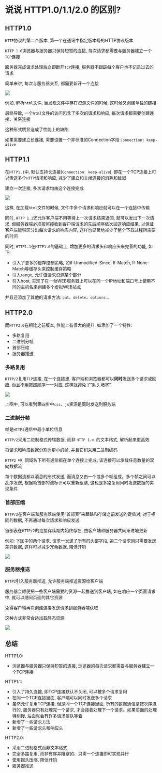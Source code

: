 # 说说 HTTP1.0/1.1/2.0 的区别?

## HTTP1.0

`HTTP`协议的第二个版本, 第一个在通讯中指定版本号的HTTP协议版本

`HTTP 1.0`浏览器与服务器只保持短暂的连接, 每次请求都需要与服务器建立一个`TCP`连接

服务器完成请求处理后立即断开`TCP`连接, 服务器不跟踪每个客户也不记录过去的请求

简单来讲, 每次与服务器交互, 都需要新开一个连接

![](https://static.vue-js.com/efff4da0-b93a-11eb-85f6-6fac77c0c9b3.png)

例如, 解析`html`文件, 当发现文件中存在资源文件的时候, 这时候又创建单独的链接

最终导致, 一个`html`文件的访问包含了多次的请求和响应, 每次请求都需要创建连接、关系连接

这种形式明显造成了性能上的缺陷

如果需要建立长连接, 需要设置一个非标准的Connection字段 `Connection: keep-alive`

## HTTP1.1

在`HTTP1.1`中, 默认支持长连接(`Connection: keep-alive`), 即在一个TCP连接上可以传送多个`HTTP`请求和响应, 减少了建立和关闭连接的消耗和延迟

建立一次连接, 多次请求均由这个连接完成

![](https://static.vue-js.com/22db2b90-b93b-11eb-ab90-d9ae814b240d.png)

这样, 在加载`html`文件的时候, 文件中多个请求和响应就可以在一个连接中传输

同时, `HTTP 1.1`还允许客户端不用等待上一次请求结果返回, 就可以发出下一次请求, 但服务器端必须按照接收到客户端请求的先后顺序依次回送响应结果, 以保证客户端能够区分出每次请求的响应内容, 这样也显著地减少了整个下载过程所需要的时间

同时, `HTTP1.1`在`HTTP1.0`的基础上, 增加更多的请求头和响应头来完善的功能, 如下: 

- 引入了更多的缓存控制策略, 如If-Unmodified-Since, If-Match, If-None-Match等缓存头来控制缓存策略
- 引入range, 允许值请求资源某个部分
- 引入host, 实现了在一台WEB服务器上可以在同一个IP地址和端口号上使用不同的主机名来创建多个虚拟WEB站点

并且还添加了其他的请求方法: `put`、`delete`、`options`...

## HTTP2.0

而`HTTP2.0`在相比之前版本, 性能上有很大的提升, 如添加了一个特性: 

- 多路复用
- 二进制分帧
- 首部压缩
- 服务器推送

### 多路复用

`HTTP/2`复用`TCP`连接, 在一个连接里, 客户端和浏览器都可以**同时**发送多个请求或回应, 而且不用按照顺序一一对应, 这样就避免了”队头堵塞”

![](https://static.vue-js.com/313f1980-b93b-11eb-85f6-6fac77c0c9b3.png)

上图中, 可以看到第四步中`css`、`js`资源是同时发送到服务端

### 二进制分帧

帧是`HTTP2`通信中最小单位信息

`HTTP/2`采用二进制格式传输数据, 而非 `HTTP 1.x `的文本格式, 解析起来更高效

将请求和响应数据分割为更小的帧, 并且它们采用二进制编码

`HTTP2 `中, 同域名下所有通信都在单个连接上完成, 该连接可以承载任意数量的双向数据流

每个数据流都以消息的形式发送, 而消息又由一个或多个帧组成。多个帧之间可以乱序发送, 根据帧首部的流标识可以重新组装, 这也是多路复用同时发送数据的实现条件

### 首部压缩

`HTTP/2`在客户端和服务器端使用“首部表”来跟踪和存储之前发送的键值对, 对于相同的数据, 不再通过每次请求和响应发送

首部表在`HTTP/2`的连接存续期内始终存在, 由客户端和服务器共同渐进地更新

例如: 下图中的两个请求,  请求一发送了所有的头部字段, 第二个请求则只需要发送差异数据, 这样可以减少冗余数据, 降低开销

![](https://static.vue-js.com/3c536740-b93b-11eb-ab90-d9ae814b240d.png)

### 服务器推送

`HTTP2`引入服务器推送, 允许服务端推送资源给客户端

服务器会顺便把一些客户端需要的资源一起推送到客户端, 如在响应一个页面请求中, 就可以随同页面的其它资源

免得客户端再次创建连接发送请求到服务器端获取

这种方式非常合适加载静态资源

![](https://static.vue-js.com/47130550-b93b-11eb-85f6-6fac77c0c9b3.png)

## 总结

HTTP1.0: 

- 浏览器与服务器只保持短暂的连接, 浏览器的每次请求都需要与服务器建立一个TCP连接

HTTP1.1: 

- 引入了持久连接, 即TCP连接默认不关闭, 可以被多个请求复用
- 在同一个TCP连接里面, 客户端可以同时发送多个请求
- 虽然允许复用TCP连接, 但是同一个TCP连接里面, 所有的数据通信是按次序进行的, 服务器只有处理完一个请求, 才会接着处理下一个请求。如果前面的处理特别慢, 后面就会有许多请求排队等着
- 新增了一些请求方法
- 新增了一些请求头和响应头

HTTP2.0: 

- 采用二进制格式而非文本格式
- 完全多路复用, 而非有序并阻塞的、只需一个连接即可实现并行
- 使用报头压缩, 降低开销
- 服务器推送
